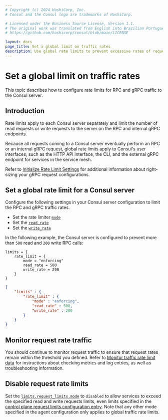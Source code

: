 ```yaml
---
# Copyright (c) 2024 HashiCorp, Inc.
# Consul and the Consul logo are trademarks of HashiCorp.

# Licensed under the Business Source License, Version 1.1.
# The original work was translated from English into Brazilian Portuguese.
# https://github.com/hashicorp/consul/blob/main/LICENSE

layout: docs
page_title: Set a global limit on traffic rates
description: Use global rate limits to prevent excessive rates of requests to Consul servers.
---
```


# Set a global limit on traffic rates

This topic describes how to configure rate limits for RPC and gRPC traffic to the Consul server.

## Introduction

Rate limits apply to each Consul server separately and limit the number of read requests or write requests to the server on the RPC and internal gRPC endpoints.

Because all requests coming to a Consul server eventually perform an RPC or an internal gRPC request, global rate limits apply to Consul's user interfaces, such as the HTTP API interface, the CLI, and the external gRPC endpoint for services in the service mesh.

Refer to [Initialize Rate Limit Settings](/consul/docs/agent/limits/init-rate-limits) for additional information about right-sizing your gRPC request configurations.

## Set a global rate limit for a Consul server

Configure the following settings in your Consul server configuration to limit the RPC and gRPC traffic rates.

- Set the rate limiter [`mode`](/consul/docs/reference/agent/configuration-file/general#mode-1)
- Set the [`read_rate`](/consul/docs/reference/agent/configuration-file/general#read_rate)
- Set the [`write_rate`](/consul/docs/reference/agent/configuration-file/general#write_rate)

In the following example, the Consul server is configured to prevent more than `500` read and `200` write RPC calls:

<CodeTabs heading="Consul server agent">

```hcl
limits = {
    rate_limit = {
        mode = "enforcing"
        read_rate = 500
        write_rate = 200
    }
}
```

```json
{
    "limits" : {
        "rate_limit" : {
            "mode" : "enforcing",
            "read_rate" : 500,
            "write_rate" : 200
        }
    }
}

```

</CodeTabs>

## Monitor request rate traffic

You should continue to monitor request traffic to ensure that request rates remain within the threshold you defined. Refer to [Monitor traffic rate limit data](/consul/docs/manage/rate-limit/monitor) for instructions about checking metrics and log entries, as well as troubleshooting information.

## Disable request rate limits

Set the [`limits.request_limits.mode`](/consul/docs/reference/agent/configuration-file/general#mode-1) to `disabled` to allow services to exceed the specified read and write requests limits, even limits specified in the [control plane request limits configuration entry](/consul/docs/reference/config-entry/control-plane-request-limit). Note that any other mode specified in the agent configuration only applies to global traffic rate limits.

